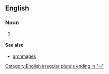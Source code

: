 ==English==

===Noun===
{{head|en|noun plural form}}

# {{en-irregular plural of|archmage}}

====See also====
* [[archmages]]

[[Category:English irregular plurals ending in "-i"]]